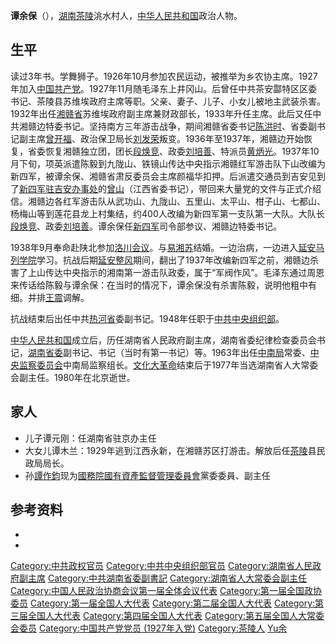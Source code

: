 '''谭余保'''（{{bd|1899年|12月8日|1980年|1月10日|catIdx=Tan谭}}），[[湖南|湖南]][[茶陵|茶陵]]洮水村人，[[中华人民共和国|中华人民共和国]]政治人物。

==生平==
读过3年书。学舞狮子。1926年10月参加农民运动，被推举为乡农协主席。1927年加入[[中国共产党|中国共产党]]。1927年11月随毛泽东上井冈山。后曾任中共茶安酃特区区委书记、茶陵县苏维埃政府主席等职。父亲、妻子、儿子、小女儿被地主武装杀害。1932年出任[[湘赣省|湘赣省]]苏维埃政府副主席兼财政部长，1933年升任主席。此后又任中共湘赣边特委书记。坚持南方三年游击战争，期间湘赣省委书记[[陈洪时|陈洪时]]、省委副书记副主席[[曾开福|曾开福]]、政治保卫局长[[刘发荣|刘发荣]]叛变。1936年至1937年，湘赣边开始恢复，省委恢复湘赣独立团，团长[[段焕竞|段焕竞]]、政委[[刘培善|刘培善]]、特派员[[黄炳光|黄炳光]]。1937年10月下旬，项英派遣陈毅到九陇山、铁镜山传达中央指示湘赣红军游击队下山改编为新四军，被谭余保、湘赣省肃反委员会主席颜福华扣押。后派遣交通员到吉安见到了[[新四军驻吉安办事处|新四军驻吉安办事处]]的[[曾山|曾山]]（江西省委书记），带回来大量党的文件与正式介绍信。湘赣边各红军游击队从武功山、九陇山、五里山、太平山、柑子山、七都山、杨梅山等到莲花县龙上村集结，约400人改编为新四军第一支队第一大队。大队长[[段焕竞|段焕竞]]、政委[[刘培善|刘培善]]。谭余保任[[新四军|新四军]]司令部参议、湘赣边特委书记。

1938年9月奉命赴陕北参加[[洛川会议|洛川会议]]。与[[易湘苏|易湘苏]]结婚。一边治病，一边进入[[延安马列学院|延安马列学院]]学习。抗战后期[[延安整风|延安整风]]期间，翻出了1937年改编新四军之前，湘赣边杀害了上山传达中央指示的湘南第一游击队政委，属于“军阀作风”。毛泽东通过周恩来传话给陈毅与谭余保：在当时的情况下，谭余保没有杀害陈毅，说明他粗中有细。并排[[王震|王震]]调解。

抗战结束后出任中共[[热河省|热河省]]委副书记。1948年任职于[[中共中央组织部|中共中央组织部]]。

[[中华人民共和国|中华人民共和国]]成立后，历任湖南省人民政府副主席，湖南省委纪律检查委员会书记，[[中国共产党湖南省委员会|湖南省委]]副书记、书记（当时有第一书记）等。1963年出任[[中南局|中南局]]常委、[[中国共产党中央监察委员会|中央监察委员会]]中南局监察组长。[[文化大革命|文化大革命]]结束后于1977年当选湖南省人大常委会副主任。1980年在北京逝世。
==家人==
*儿子谭元刚：任湖南省驻京办主任
*大女儿谭木兰：1929年逃到江西永新，在湘赣苏区打游击。解放后任[[茶陵|茶陵]]县民政局局长。
*孙[[譚作鈞|譚作鈞]]现为[[國務院國有資產監督管理委員會|國務院國有資產監督管理委員會]]黨委委員、副主任

== 参考资料 ==
{{ReflistH}}
* {{cite web|url=http://www.crt.com.cn/news2007/News/ymsj/2007/1113/071113251558IDG643691HE6EF06J8G.html|title=“他曾经救了胡耀邦一命” 专访谭余保之子谭元纲|publisher=中红网|deadurl=yes|archiveurl=https://web.archive.org/web/20080906232201/http://www.crt.com.cn/news2007/News/ymsj/2007/1113/071113251558IDG643691HE6EF06J8G.html|archivedate=2008-09-06|access-date=2011-09-16}}
* {{cite web|url=http://cpc.people.com.cn/GB/64162/64172/85037/85038/6276443.html|title=游击司令谭余保|author=周英才|publisher=中国共产党新闻网|accessdate=2011-09-16|archive-date=2011-01-02|archive-url=https://web.archive.org/web/20110102072334/http://cpc.people.com.cn/GB/64162/64172/85037/85038/6276443.html|dead-url=no}}
{{ReflistF}}

{{DEFAULTSORT:Tan谭}}
[[Category:中共政权官员|Category:中共政权官员]]
[[Category:中共中央组织部官员|Category:中共中央组织部官员]]
[[Category:湖南省人民政府副主席|Category:湖南省人民政府副主席]]
[[Category:中共湖南省委副書記|Category:中共湖南省委副書記]]
[[Category:湖南省人大常委会副主任|Category:湖南省人大常委会副主任]]
[[Category:中国人民政治协商会议第一届全体会议代表|Category:中国人民政治协商会议第一届全体会议代表]]
[[Category:第一届全国政协委员|Category:第一届全国政协委员]]
[[Category:第一届全国人大代表|Category:第一届全国人大代表]]
[[Category:第二届全国人大代表|Category:第二届全国人大代表]]
[[Category:第三届全国人大代表|Category:第三届全国人大代表]]
[[Category:第四届全国人大代表|Category:第四届全国人大代表]]
[[Category:第五届全国人大常委会委员|Category:第五届全国人大常委会委员]]
[[Category:中国共产党党员_(1927年入党)|Category:中国共产党党员 (1927年入党)]]
[[Category:茶陵人|Category:茶陵人]]
[[Category:谭姓|Yu余]]